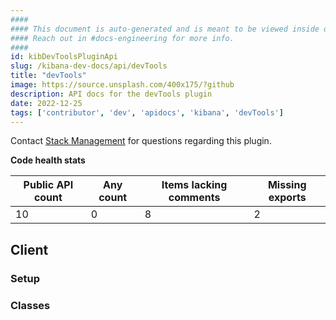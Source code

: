 ```yaml
---
####
#### This document is auto-generated and is meant to be viewed inside our experimental, new docs system.
#### Reach out in #docs-engineering for more info.
####
id: kibDevToolsPluginApi
slug: /kibana-dev-docs/api/devTools
title: "devTools"
image: https://source.unsplash.com/400x175/?github
description: API docs for the devTools plugin
date: 2022-12-25
tags: ['contributor', 'dev', 'apidocs', 'kibana', 'devTools']
---
```




Contact [Stack Management](https://github.com/orgs/elastic/teams/kibana-stack-management) for questions regarding this plugin.

**Code health stats**

| Public API count  | Any count | Items lacking comments | Missing exports |
|-------------------|-----------|------------------------|-----------------|
| 10 | 0 | 8 | 2 |

## Client

### Setup
<DocDefinitionList data={[devToolsObj.client.setup]}/>

### Classes
<DocDefinitionList data={devToolsObj.client.classes}/>

